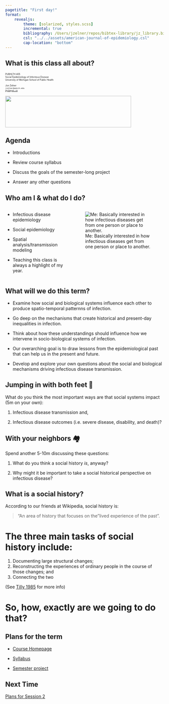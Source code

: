 ```yaml
---
pagetitle: "First day!"
format: 
    revealjs:
        theme: [solarized, styles.scss]
        incremental: true
        bibliography: /Users/jzelner/repos/bibtex-library/jz_library.bib
        csl: "../../assets/american-journal-of-epidemiology.csl"
        cap-location: "bottom"
---
```


## What is this class all about?
<div class="paddeddiv">
  <p style="font-size:0.5em; text-align: left;">
      PUBHLTH 405  
      Social Epidemiology of Infectious Disease  
      University of Michigan School of Public Health
      <br><br>
      Jon Zelner  
      `jzelner@umich.edu`  
      [`epibayes.io`](https://epibayes.io) 
    </p>
</div>

![](../images/epid_logo.png){.absolute bottom=0 right=50 width="400" height="100"}


## Agenda

- Introductions

- Review course syllabus

- Discuss the goals of the semester-long project

- Answer any other questions

## Who am I & what do I do?

:::{.columns}
:::{.column width=40%}

- Infectious disease epidemiology

- Social epidemiology

- Spatial analysis/transmission modeling

- Teaching this class is always a highlight of my year. 

:::
:::{.column width=60%}
![Me: Basically interested in how infectious diseases get from one person or place to another.](../images/jz_online_image.png)
:::
:::

## What will we do this term?

- Examine how social and biological systems influence each other to produce spatio-temporal patternns of infection.

- Go deep on the mechanisms that create historical and present-day inequalities in infection. 

- Think about how these understandings should influence how we intervene in socio-biological systems of infection.

- Our overarching goal is to draw lessons from the <span class="alert">epidemiological past</span> that can help us in the present and future.

- Develop and explore your own questions about the social and biological mechanisms driving infectious disease transmission.

## Jumping in with both feet 🤿

What do you think the most important ways are that social systems impact (5m on your own):

1. Infectious disease <span class="alert">transmission</span> and,

2. Infectious disease <span class="alert"> outcomes</span> (i.e. severe disease, disability, and death)?

## With your neighbors 🏘️

Spend another <span class="alert">5-10m</span> discussing these questions:

1. What do you think a social history *is*, <span class="alert">anyway</span>?

2. Why might it be important to take a <span class="alert">social historical</span> perspective on infectious disease? 

## What is a social history?

According to our friends at Wikipedia, social history is:

> "An area of history that focuses on the "lived experience of the past".

# The three main tasks of social history include:

1. Documenting large <span class="alert">structural</span> changes; 
2. Reconstructing the experiences of <span class="alert">ordinary people</span> in the course of those changes; and 
3. <span class="alert">Connecting</span> the two

(See [Tilly 1985](https://deepblue.lib.umich.edu/bitstream/handle/2027.42/50992/218.pdf) for more info)

# So, how, exactly are we going to do that?

## Plans for the term

- [Course Homepage](https://zelnotes.io/teaching/PUBHLTH405/Social+History+of+Infectious+Disease)

- [Syllabus](https://zelnotes.io/teaching/PUBHLTH405/PUBHLTH+405+Syllabus)

- [Semester project](https://zelnotes.io/teaching/PUBHLTH405/pathogen+project/Pathogen+Project)

## Next Time

[Plans for Session 2](https://zelnotes.io/teaching/PUBHLTH405/modules/Laying+the+Foundation/2.+Why+take+a+historical+perspective+on+infectious+disease%3F)